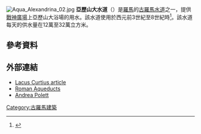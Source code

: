{{coord|41|52|42|N|12|34|24|E|source:kolossus-frwiki|display=title}}
[[File:Aqua_Alexandrina_02.jpg|thumb]]
'''亞歷山大水道'''（{{lang-it|Acquedotto alessandrino}}）是[[羅馬|羅馬]]的[[古羅馬水道|古羅馬水道]]之一，提供[[戰神廣場_(羅馬)|戰神廣場]]上亞歷山大浴場的用水。該水道使用於西元前3世紀至8世紀時<ref>{{Cite web |url=http://www.romanaqueducts.info/aquasite/romalex/ |title=存档副本 |accessdate=2020-08-22 |archive-date=2017-10-04 |archive-url=https://web.archive.org/web/20171004191350/http://www.romanaqueducts.info/aquasite/romalex/ |dead-url=no }}</ref>。該水道每天的供水量在12萬至32萬立方米。
==參考資料==
{{Reflist}}
==外部連結==
{{commons category|Aqua Alexandrina (Rome)}}
* [http://penelope.uchicago.edu/Thayer/E/Gazetteer/Places/Europe/Italy/Lazio/Roma/Rome/_Texts/PLATOP*/Aqua_Alexandrina.html/ Lacus Curtius article]
* [https://web.archive.org/web/20081010160413/http://www.romanaqueducts.info/aquasite/romalex/index.html Roman Aqueducts]
* [https://web.archive.org/web/20110812061151/http://roma.andreapollett.com/S3/roma-aq6.htm Andrea Polett]

{{italy-stub}}
[[Category:古羅馬建築|Category:古羅馬建築]]
